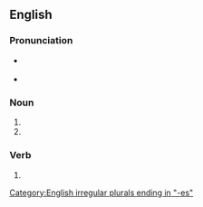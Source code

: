 {{also|périphrases}}
==English==

===Pronunciation===
* {{a|plural of periphrase|verb}} {{IPA|en|/pəˈɹɪfɹeɪzɛz/}}
* {{a|plural of periphrasis}} {{IPA|en|/pəˈɹɪfɹəsiz/}}

===Noun===
{{head|en|noun form}}

# {{plural of|en|periphrase}}
# {{plural of|en|periphrasis}}

===Verb===
{{head|en|verb form}}

# {{en-third-person singular of|periphrase}}

[[Category:English irregular plurals ending in "-es"]]